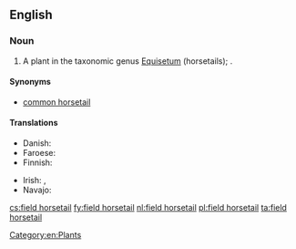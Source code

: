 ==English==

===Noun===
{{en-noun|head=[[field]] [[horsetail]]}}

# A plant in the taxonomic genus [[Equisetum]] (horsetails); {{taxlink|Equisetum arvense|species}}.

====Synonyms====
* [[common horsetail]]

====Translations====
{{trans-top|plant}}
* Danish: {{t|da|ager-padderok|c}}
* Faroese: {{t|fo|kannubjølluvísa|f}}
* Finnish: {{t+|fi|peltokorte}}
{{trans-mid}}
* Irish: {{t|ga|scuab eich ghoirt|f}}, {{t|ga|eireaball capaill coiteann|m}}
* Navajo: {{t|nv|ałtį́į́ jikʼáshí áłtsʼózígíí}}
{{trans-bottom}}

[[Category:en:Plants]]

[[cs:field horsetail]]
[[fy:field horsetail]]
[[nl:field horsetail]]
[[pl:field horsetail]]
[[ta:field horsetail]]